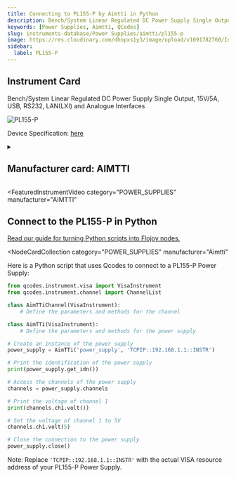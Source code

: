 ```yaml
---
title: Connecting to PL155-P by Aimtti in Python
description: Bench/System Linear Regulated DC Power Supply Single Output, 15V/5A, USB, RS232, LAN(LXI) and Analogue Interfaces
keywords: [Power Supplies, Aimtti, QCodes]
slug: instruments-database/Power Supplies/aimtti/pl155-p
image: https://res.cloudinary.com/dhopxs1y3/image/upload/v1691782760/Instruments/Power%20Supplies/PL155-P/PL155-P.jpg
sidebar:
  label: PL155-P
---
```



## Instrument Card

Bench/System Linear Regulated DC Power Supply Single Output, 15V/5A, USB, RS232, LAN(LXI) and Analogue Interfaces

![PL155-P](https://res.cloudinary.com/dhopxs1y3/image/upload/v1691782760/Instruments/Power%20Supplies/PL155-P/PL155-P.jpg)

Device Specification: [here](https://resources.aimtti.com/datasheets/AIM-PL+PL-P_series_DC_power_supplies_data_sheet-Iss5.pdf)

<details style={{ marginTop: "15px"}}>
<summary><h2 style={{display:'inline'}}>Manufacturer card: AIMTTI</h2></summary>

![AIMTTI](https://res.cloudinary.com/dhopxs1y3/image/upload/v1692125963/Instruments/Vendor%20Logos/Aimtti.png)

TTi (Thurlby Thandar Instruments) is a leading manufacturer of electronic test and measurement instruments. These products are sold throughout the world via carefully selected distributors and agents in each country. We are located in Huntingdon near to the famous university city of Cambridge, within one of the high technology areas of the United Kingdom.

- Headquarters: UK
- Yearly Revenue (millions, USD): 9000
- Vendor Website: [here](https://www.aimtti.com/)

</details>


<FeaturedInstrumentVideo
  category="POWER_SUPPLIES"
  manufacturer="AIMTTI"
></FeaturedInstrumentVideo>

## Connect to the PL155-P in Python

[Read our guide for turning Python scripts into Flojoy nodes.](https://docs.flojoy.ai/contribution/blocks/custom-flojoy-block/)


<Tabs>
<TabItem value="Flojoy" label="Flojoy" className="flojoy-instrument-tabs">

<NodeCardCollection
  category="POWER_SUPPLIES"
  manufacturer="Aimtti"
></NodeCardCollection>

</TabItem>
<TabItem value="QCodes" label="QCodes">

Here is a Python script that uses Qcodes to connect to a PL155-P Power Supply:

```python
from qcodes.instrument.visa import VisaInstrument
from qcodes.instrument.channel import ChannelList

class AimTTiChannel(VisaInstrument):
    # Define the parameters and methods for the channel

class AimTTi(VisaInstrument):
    # Define the parameters and methods for the power supply

# Create an instance of the power supply
power_supply = AimTTi('power_supply', 'TCPIP::192.168.1.1::INSTR')

# Print the identification of the power supply
print(power_supply.get_idn())

# Access the channels of the power supply
channels = power_supply.channels

# Print the voltage of channel 1
print(channels.ch1.volt())

# Set the voltage of channel 1 to 5V
channels.ch1.volt(5)

# Close the connection to the power supply
power_supply.close()
```

Note: Replace `'TCPIP::192.168.1.1::INSTR'` with the actual VISA resource address of your PL155-P Power Supply.

</TabItem>
</Tabs>
